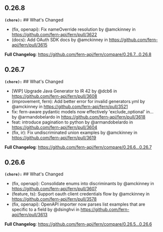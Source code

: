 ## 0.26.8
**`(chore):`** ## What's Changed
* (fix, openapi): Fix nameOverride resolution by @amckinney in https://github.com/fern-api/fern/pull/3622
* (docs): Add OAuth SDK docs by @amckinney in https://github.com/fern-api/fern/pull/3615


**Full Changelog**: https://github.com/fern-api/fern/compare/0.26.7...0.26.8

## 0.26.7
**`(chore):`** ## What's Changed
* [WIP] Upgrade Java Generator to IR 42 by @dcb6 in https://github.com/fern-api/fern/pull/3608
* (improvement, fern): Add better error for invalid generators.yml by @amckinney in https://github.com/fern-api/fern/pull/3521
* fix: fern-aware pydantic models now effectively 'exclude_optional' in… by @armandobelardo in https://github.com/fern-api/fern/pull/3618
* feat: introduce pagination to python by @armandobelardo in https://github.com/fern-api/fern/pull/3604
* (fix, ir): Fix undiscriminated union examples by @amckinney in https://github.com/fern-api/fern/pull/3619


**Full Changelog**: https://github.com/fern-api/fern/compare/0.26.6...0.26.7

## 0.26.6
**`(chore):`** ## What's Changed
* (fix, openapi): Consolidate enums into discriminants by @amckinney in https://github.com/fern-api/fern/pull/3607
* (feature, ts): Support oauth client credentials flow by @amckinney in https://github.com/fern-api/fern/pull/3578
* (fix, openapi): OpenAPI importer now parses list examples that are specific to a field by @dsinghvi in https://github.com/fern-api/fern/pull/3613


**Full Changelog**: https://github.com/fern-api/fern/compare/0.26.5...0.26.6

